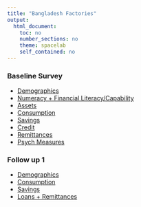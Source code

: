 ```yaml
---
title: "Bangladesh Factories"
output: 
  html_document:
    toc: no
    number_sections: no
    theme: spacelab
    self_contained: no
---
```


### Baseline Survey

 * [Demographics](http://schafik.github.io/bangla/b1_demographics.html)
 * [Numeracy + Financial Literacy/Capability](http://schafik.github.io/bangla/b1_3numeracy.html)
 * [Assets](http://schafik.github.io/bangla/b1_2assets.html)
 * [Consumption](http://schafik.github.io/bangla/b1_4consumption.html) 
 * [Savings](http://schafik.github.io/bangla/b1_5savings.html)
 * [Credit](http://schafik.github.io/bangla/b1_6credit.html)
 * [Remittances](http://schafik.github.io/bangla/b1_7remit.html)
 * [Psych Measures](http://schafik.github.io/bangla/b1_8psych.html) 


### Follow up 1
 * [Demographics](http://schafik.github.io/bangla/f1_1demo.html)
 * [Consumption](http://schafik.github.io/bangla/f1_2consumption.html)
 * [Savings](http://schafik.github.io/bangla/f1_3savings.html)
 * [Loans + Remittances](http://schafik.github.io/bangla/f1_4loansremitt.html)
 

 